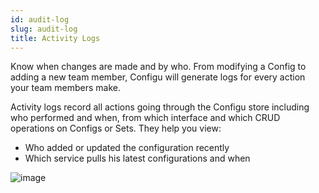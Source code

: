 ```yaml
---
id: audit-log
slug: audit-log
title: Activity Logs
---
```


Know when changes are made and by who.
From modifying a Config to adding a new team member, Configu will generate logs for every action your team members make.

Activity logs record all actions going through the Configu store including who performed and when, from which interface and which CRUD operations on Configs or Sets. 
They help you view:
- Who added or updated the configuration recently
- Which service pulls his latest configurations and when

![image](./img/activity/platform-activity.png)

